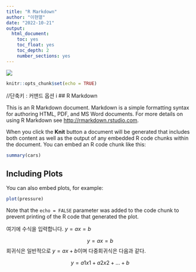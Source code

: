 ```yaml
---
title: "R Markdown"
author: "이현열"
date: "2022-10-21"
output:
  html_document:
    toc: yes
    toc_float: yes
    toc_depth: 2
    number_sections: yes
---
```


![](https://henryquant.notion.site/image/https%253A%252F%252Fs3-us-west-2.amazonaws.com%252Fsecure.notion-static.com%252Ffe25adaf-63d3-4f14-953a-3df2186446b0%252FUntitled.png?id=47c084a1-d82c-4e88-ba80-4467cb92340b&table=block&spaceId=44da2c1c-823b-4c52-bf93-9bf765008107&width=2000&userId=&cache=v2)

```r
knitr::opts_chunk$set(echo = TRUE)
```

//단축키 : 커맨드 옵션 i \## R Markdown

This is an R Markdown document. Markdown is a simple formatting syntax for authoring HTML, PDF, and MS Word documents. For more details on using R Markdown see <http://rmarkdown.rstudio.com>.

When you click the **Knit** button a document will be generated that includes both content as well as the output of any embedded R code chunks within the document. You can embed an R code chunk like this:

```r
summary(cars)
```

## Including Plots

You can also embed plots, for example:

```r
plot(pressure)
```

Note that the `echo = FALSE` parameter was added to the code chunk to prevent printing of the R code that generated the plot.

여기에 수식을 입력합니다. $y=ax=b$

$$y=ax=b$$ 회귀식은 일반적으로 $y=ax+b$이며 다중회귀식은 다음과 같다.

$$ y = a1x1 + a2x2 + \dots + b$$
